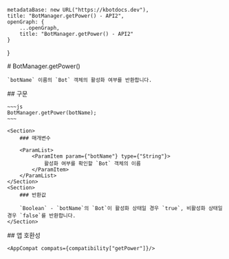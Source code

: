 
    metadataBase: new URL("https://kbotdocs.dev"),
    title: "BotManager.getPower() - API2",
    openGraph: {
        ...openGraph,
        title: "BotManager.getPower() - API2"
    }
}

<Section>
    # BotManager.getPower()

    `botName` 이름의 `Bot` 객체의 활성화 여부를 반환합니다.
</Section>
<Section>
    ## 구문

    ~~~js
    BotManager.getPower(botName);
    ~~~

    <Section>
        ### 매개변수

        <ParamList>
            <ParamItem param={"botName"} type={"String"}>
                활성화 여부를 확인할 `Bot` 객체의 이름
            </ParamItem>
        </ParamList>
    </Section>
    <Section>
        ### 반환값

        `Boolean` - `botName`의 `Bot`이 활성화 상태일 경우 `true`, 비활성화 상태일 경우 `false`를 반환합니다.
    </Section>
</Section>
<Section>
    ## 앱 호환성

    <AppCompat compats={compatibility["getPower"]}/>
</Section>